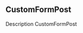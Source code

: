 
<Meta title="Organisms/Admin/CustomFormPost" />

## CustomFormPost

Description CustomFormPost

<Preview withToolbar>
  <Story name="CustomFormPost">
    <CustomFormPost
      title = "CONTENT -> Title section"
      values={[]}
    />
  </Story>
</Preview>
